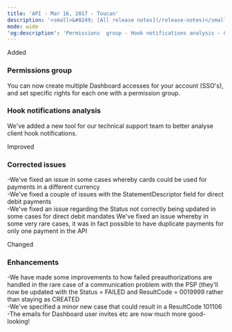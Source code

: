 ```yaml
---
title: 'API - Mar 16, 2017 - Toucan'  
description: '<small>&#8249; [All release notes](/release-notes)</small>'  
mode: wide  
'og:description': 'Permissions  group - Hook notifications analysis - Corrected issues - Enhancements'  
---
```

  
  <div class="pill pill-green">Added</div> 
  
### Permissions  group  

You can now create multiple Dashboard accesses for your account (SSO's), and set specific rights for each one with a permission group. 
  
### Hook notifications analysis  

We've added a new tool for our technical support team to better analyse client hook notifications.  
  <div class="pill pill-blue">Improved</div> 
  
### Corrected issues  
-We've fixed an issue in some cases whereby cards could be used for payments in a different currency  
-We've fixed a couple of issues with the StatementDescriptor field for direct debit payments  
-We've fixed an issue regarding the Status not correctly being updated in some cases for direct debit mandates
We've fixed an issue whereby in some very rare cases, it was in fact possible to have duplicate payments for only one payment in the API  
  <div class="pill pill-orange">Changed</div> 
  
### Enhancements  
-We have made some improvements to how failed preauthorizations are handled in the rare case of a communication problem with the PSP (they'll now be updated with the Status = FAILED and ResultCode = 0019999 rather than staying as CREATED  
-We've specified a minor new case that could result in a ResultCode 101106  
-The emails for Dashboard user invites etc are now much more good-looking!